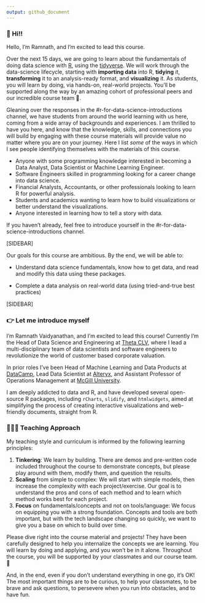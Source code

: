 ```yaml
---
output: github_document
---
```


### 👋 Hi!!

Hello, I'm Ramnath, and I'm excited to lead this course.

Over the next 15 days, we are going to learn about the fundamentals of doing data science with [R](https://cran.r-project.org/), using the [tidyverse](http://tidyverse.org). We will work through the data-science lifecycle, starting with **importing data** into R, **tidying** it, **transforming** it to an analysis-ready format, and **visualizing** it. As students, you will learn by doing, via hands-on, real-world projects. You'll be supported along the way by an amazing cohort of professional peers and our incredible course team 🙌.

Gleaning over the responses in the #r-for-data-science-introductions channel, we have students from around the world learning with us here, coming from a wide array of backgrounds and experiences. I am thrilled to have you here, and know that the knowledge, skills, and connections you will build by engaging with these course materials will provide value no matter where you are on your journey. Here I list *some* of the ways in which I see people identifying themselves with the materials of this course. 

-   Anyone with some programming knowledge interested in becoming a Data Analyst, Data Scientist or Machine Learning Engineer.
-   Software Engineers skilled in programming looking for a career change into data science.
-   Financial Analysts, Accountants, or other professionals looking to learn R for powerful analysis.
-   Students and academics wanting to learn how to build visualizations or better understand the visualizations.
-   Anyone interested in learning how to tell a story with data.

If you haven't already, feel free to introduce yourself in the #r-for-data-science-introductions channel.

[SIDEBAR]

Our goals for this course are ambitious. By the end, we will be able to:

- Understand data science fundamentals, know how to get data, and read and modify this data using these packages.

- Complete a data analysis on real-world data (using tried-and-true best practices)

[SIDEBAR]

### 👉 Let me introduce myself

I'm Ramnath Vaidyanathan, and I'm excited to lead this course! Currently I'm the Head of Data Science and Engineering at [Theta CLV](https://thetaclv.com), where I lead a multi-disciplinary team of data scientists and software engineers to revolutionize the world of customer based corporate valuation.

In prior roles I've been Head of Machine Learning and Data Products at [DataCamp](https://datacamp.com), Lead Data Scientist at [Alteryx](https://alteryx.com), and Assistant Professor of Operations Management at [McGill University](https://mcgill.com).

I am deeply addicted to data and R, and have developed several open-source R packages, including `rCharts`, `slidify`, and `htmlwidgets`, aimed at simplifying the process of creating interactive visualizations and web-friendly documents, straight from R.

### 🧑🏻‍🏫 Teaching Approach

My teaching style and curriculum is informed by the following learning principles:

1.  **Tinkering**: We learn by building. There are demos and pre-written code included throughout the course to demonstrate concepts, but please play around with them, modify them, and question the results.
2.  **Scaling** from simple to complex: We will start with simple models, then increase the complexity with each project/exercise. Our goal is to understand the pros and cons of each method and to learn which method works best for each project.
3.  **Focus** on fundamentals/concepts and not on tools/language: We focus on equipping you with a strong foundation. Concepts and tools are both important, but with the tech landscape changing so quickly, we want to give you a base on which to build over time.

Please dive right into the course material and projects! They have been carefully designed to help you internalize the concepts we are learning. You will learn by doing and applying, and you won't be in it alone. Throughout the course, you will be supported by your classmates and our course team. 🙌

And, in the end, even if you don't understand everything in one go, it's OK! The most important things are to be curious, to help your classmates, to be brave and ask questions, to persevere when you run into obstacles, and to have fun.
